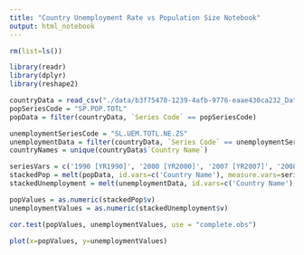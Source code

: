 ```yaml
---
title: "Country Unemployment Rate vs Population Size Notebook"
output: html_notebook
---
```



```r

rm(list=ls())

library(readr)
library(dplyr)
library(reshape2)

countryData = read_csv("./data/b3f75470-1239-4afb-9776-eaae430ca232_Data.csv")
popSeriesCode = "SP.POP.TOTL"
popData = filter(countryData, `Series Code` == popSeriesCode)

unemploymentSeriesCode = "SL.UEM.TOTL.NE.ZS"
unemploymentData = filter(countryData, `Series Code` == unemploymentSeriesCode)
countryNames = unique(countryData$`Country Name`)

seriesVars = c('1990 [YR1990]', '2000 [YR2000]', '2007 [YR2007]', '2008 [YR2008]', '2009 [YR2009]', '2010 [YR2010]', '2011 [YR2011]', '2012 [YR2012]', '2013 [YR2013]', '2014 [YR2014]', '2015 [YR2015]')
stackedPop = melt(popData, id.vars=c('Country Name'), measure.vars=seriesVars, value.name='v')
stackedUnemployment = melt(unemploymentData, id.vars=c('Country Name'), measure.vars=seriesVars, value.name='v')

popValues = as.numeric(stackedPop$v)
unemploymentValues = as.numeric(stackedUnemployment$v)

```


```r
cor.test(popValues, unemploymentValues, use = "complete.obs")

```


```r
plot(x=popValues, y=unemploymentValues)
```

